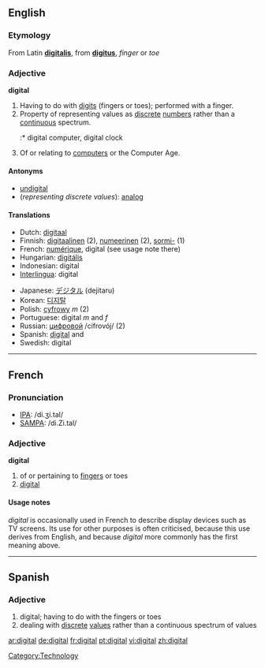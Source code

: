 ==English==

===Etymology===
From Latin '''[[digitalis]]''', from '''[[digitus]]''', ''finger'' or ''toe''

===Adjective===
'''digital''' {{notcomp}}

# Having to do with [[digit]]s (fingers or toes); performed with a finger.
# Property of representing values as [[discrete]] [[number]]s rather than a [[continuous]] spectrum.
#:* digital computer, digital clock
# Of or relating to [[computer]]s or the Computer Age.

====Antonyms====
*[[undigital]]
*(''representing discrete values''): [[analog]]

====Translations====
{{top}}
*Dutch: [[digitaal]]
*Finnish: [[digitaalinen]] (2), [[numeerinen]] (2), [[sormi-]] (1)
*French: [[numérique]], digital (see usage note there)
*Hungarian: [[digitális]]
*Indonesian: digital
*[[Interlingua]]: digital
{{mid}}
*Japanese: [[デジタル]] (dejitaru)
*Korean: [[디지탈]]
*Polish: [[cyfrowy]] ''m'' (2)
*Portuguese: digital ''m'' and ''f''
*Russian: [[цифровой]] /cifrovój/ (2)
*Spanish: [[#Spanish|digital]] {{m}} and {{f}}
*Swedish: digital
{{bottom}}

----

==French==

===Pronunciation===
*[[w:IPA|IPA]]: /di.ʒi.tal/
*[[w:SAMPA|SAMPA]]: /di.Zi.tal/

===Adjective===
{{fr-infl-adj|sm=digital|sf=digitale|pm=digitaux|pf=digitales|smp=di.ʒi.tal|sfp=di.ʒi.tal|pmp=di.ʒi.tɔ|pfp=di.ʒi.tal}}
'''digital'''
# of or pertaining to [[finger]]s or toes
# [[digital]]

====Usage notes====
''digital'' is occasionally used in French to describe display devices such as TV screens. Its use for other purposes is often criticised, because this use derives from English, and because ''digital'' more commonly has the first meaning above.

----
==Spanish==

===Adjective===
{{es-adj|feminine=digital|masculine plural=digitales|feminine plural=digitales}}
# digital; having to do with the fingers or toes
# dealing with [[discrete]] [[values]] rather than a continuous spectrum of values

[[Category:Technology]]

[[ar:digital]]
[[de:digital]]
[[fr:digital]]
[[pt:digital]]
[[vi:digital]]
[[zh:digital]]